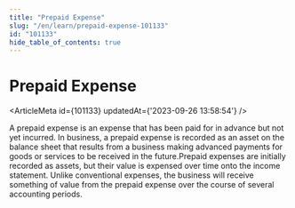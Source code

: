 ```yaml
---
title: "Prepaid Expense"
slug: "/en/learn/prepaid-expense-101133"
id: "101133"
hide_table_of_contents: true
---
```



# Prepaid Expense

<ArticleMeta id={101133} updatedAt={'2023-09-26 13:58:54'} />
<div className='border-solid border-b border-t-0 my-4 border-[var(--ifm-color-gray-300)]' />

A prepaid expense is an expense that has been paid for in advance but not yet incurred. In business, a prepaid expense is recorded as an asset on the balance sheet that results from a business making advanced payments for goods or services to be received in the future.Prepaid expenses are initially recorded as assets, but their value is expensed over time onto the income statement. Unlike conventional expenses, the business will receive something of value from the prepaid expense over the course of several accounting periods.

